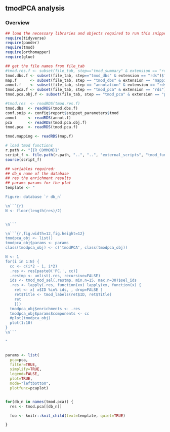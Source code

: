 <!--
This is the snippet showing the results of tmodPCA
January Weiner
-->

## tmodPCA analysis


### Overview


```r
## load the necessary libraries and objects required to run this snippet
require(tidyverse)
require(pander)
require(tmod)
require(orthomapper)
require(glue)

## get the file names from file_tab
#tmod.res.f <- subset(file_tab, step=="tmod_summary" & extension == "rds")$filename
tmod.dbs.f <- subset(file_tab, step=="tmod_dbs" & extension == "rds")$filename
map.f      <- subset(file_tab, step == "tmod_dbs" & extension == "mapping.rds")$filename
annot.f    <- subset(file_tab, step == "annotation" & extension == "rds")$filename
tmod.pca.f <- subset(file_tab, step == "tmod_pca" & extension == "rds")$filename
tmod.pca.obj.f <- subset(file_tab, step == "tmod_pca" & extension == "pca.rds")$filename

#tmod.res  <- readRDS(tmod.res.f)
tmod.dbs  <- readRDS(tmod.dbs.f)
conf.snip <- config$report$snippet_parameters$tmod
annot     <- readRDS(annot.f)
pca       <- readRDS(tmod.pca.obj.f)
tmod.pca  <- readRDS(tmod.pca.f)

tmod.mapping <- readRDS(map.f)

# load tmod functions
r.path <- "{{R_COMMON}}"
script_f <- file.path(r.path, "..", "..", "external_scripts", "tmod_functions.R")
source(script_f)
```

```r

## variables required:
## db_n name of the database
## res the enrichment results
## params params for the plot
template <- "

Figure: database `r db_n`

\n```{r}
N <- floor(length(res)/2)


\n```

\n```{r,fig.width=12,fig.height=12}
tmodpca_obj <- list()
tmodpca_obj$params <- params
class(tmodpca_obj) <- c('tmodPCA', class(tmodpca_obj))

N <- 1
for(i in 1:N) {
  cc <- c(i*2 - 1, i*2)
  .res <- res[paste0('PC.', cc)]
  .restmp <- unlist(.res, recursive=FALSE)
  ids <- tmod_mod_sel(.restmp, min.n=15, max.n=30)$sel_ids
  .res <- lapply(.res, function(xx) lapply(xx, function(x) {
    ret <- x[ x$ID %in% ids, , drop=FALSE ]
    ret$Title <- tmod_labels(ret$ID, ret$Title)
    ret
    }))
  tmodpca_obj$enrichments <- .res
  tmodpca_obj$params$components <- cc
  #plot(tmodpca_obj)
  plot(1:10)
}
\n```

"



```

```r

params <- list(
  pca=pca,
  filter=TRUE,
  simplify=TRUE,
  legend=FALSE,
  plot=TRUE,
  mode="leftbottom",
  plotfunc=pcaplot)


for(db_n in names(tmod.pca)) {
  res <- tmod.pca[[db_n]]

  foo <- knitr::knit_child(text=template, quiet=TRUE)

}

```


